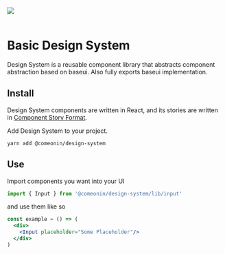 
<Meta title="Design System|Intro" />

<img src={logo} />
<br/>
<br/>

# Basic Design System

Design System is a reusable component library that abstracts component abstraction based on baseui. Also fully exports baseui implementation.

## Install

Design System components are written in React, and its stories are written in [Component Story Format](https://medium.com/storybookjs/component-story-format-66f4c32366df).

Add Design System to your project.

`yarn add @comeonin/design-system`

## Use

Import components you want into your UI

```javascript
import { Input } from '@comeonin/design-system/lib/input'
```

and use them like so

```jsx
const example = () => (
  <div>
    <Input placeholder="Some Placeholder"/>
  </div>
)
```
